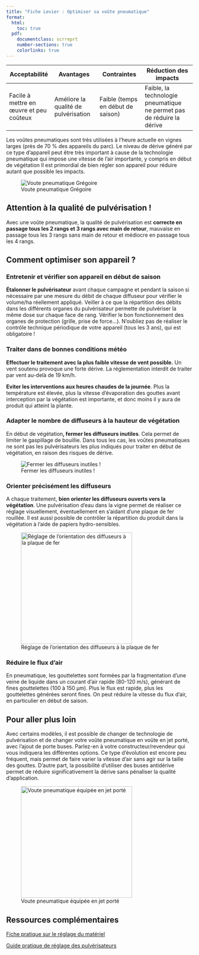```yaml
---
title: "Fiche Levier : Optimiser sa voûte pneumatique"
format: 
  html:
    toc: true
  pdf:
    documentclass: scrreprt
    number-sections: true
    colorlinks: true
---
```


| Acceptabilité                           | Avantages                            | Contraintes                       | Réduction des impacts                                                 |
|------------------|------------------|------------------|--------------------|
| Facile à mettre en œuvre et peu coûteux | Améliore la qualité de pulvérisation | Faible (temps en début de saison) | Faible, la technologie pneumatique ne permet pas de réduire la dérive |

Les voûtes pneumatiques sont très utilisées à l'heure actuelle en vignes larges (près de 70 % des appareils du parc). Le niveau de dérive généré par ce type d'appareil peut être très important à cause de la technologie pneumatique qui impose une vitesse de l'air importante, y compris en début de végétation Il est primordial de bien régler son appareil pour réduire autant que possible les impacts.

![Voute pneumatique Grégoire](images/L1_vouteGregoire.png)

::: callout-warning
## Attention à la qualité de pulvérisation !

Avec une voûte pneumatique, la qualité de pulvérisation est **correcte en passage tous les 2 rangs et 3 rangs avec main de retour**, mauvaise en passage tous les 3 rangs sans main de retour et médiocre en passage tous les 4 rangs.
:::

## Comment optimiser son appareil ?

### Entretenir et vérifier son appareil en début de saison

**Étalonner le pulvérisateur** avant chaque campagne et pendant la saison si nécessaire par une mesure du débit de chaque diffuseur pour vérifier le volume/ha réellement appliqué. Veiller à ce que la répartition des débits dans les différents organes du pulvérisateur permette de pulvériser la même dose sur chaque face de rang. Vérifier le bon fonctionnement des organes de protection (grille, prise de force...). N'oubliez pas de réaliser le contrôle technique périodique de votre appareil (tous les 3 ans), qui est obligatoire !

### Traiter dans de bonnes conditions météo

**Effectuer le traitement avec la plus faible vitesse de vent possible.** Un vent soutenu provoque une forte dérive. La réglementation interdit de traiter par vent au-delà de 19 km/h.

**Eviter les interventions aux heures chaudes de la journée**. Plus la température est élevée, plus la vitesse d'évaporation des gouttes avant interception par la végétation est importante, et donc moins il y aura de produit qui atteint la plante.

### Adapter le nombre de diffuseurs à la hauteur de végétation

En début de végétation**, fermer les diffuseurs inutiles**. Cela permet de limiter le gaspillage de bouillie. Dans tous les cas, les voûtes pneumatiques ne sont pas les pulvérisateurs les plus indiqués pour traiter en début de végétation, en raison des risques de dérive.

![Fermer les diffuseurs inutiles !](images/L1_Illustration.png)

### Orienter précisément les diffuseurs

::: {layout="[ 50, 50 ]"}
::: {#first-column}
A chaque traitement, **bien orienter les diffuseurs ouverts vers la végétation**. Une pulvérisation d'eau dans la vigne permet de réaliser ce réglage visuellement, éventuellement en s'aidant d'une plaque de fer rouillée. Il est aussi possible de contrôler la répartition du produit dans la végétation à l'aide de papiers hydro-sensibles.
:::

::: {#second-column}
![Réglage de l'orientation des diffuseurs à la plaque de fer](images/L1_PlaqueFer.JPG){width="300"}
:::
:::

### Réduire le flux d'air

En pneumatique, les gouttelettes sont formées par la fragmentation d'une veine de liquide dans un courant d'air rapide (80-120 m/s), générant de fines gouttelettes (100 à 150 µm). Plus le flux est rapide, plus les gouttelettes générées seront fines. On peut réduire la vitesse du flux d'air, en particulier en début de saison.

## Pour aller plus loin

::: {layout="[ 50, 50 ]"}
<div>

Avec certains modèles, il est possible de changer de technologie de pulvérisation et de changer votre voûte pneumatique en voûte en jet porté, avec l'ajout de porte buses. Parlez-en à votre constructeur/revendeur qui vous indiquera les différentes options. Ce type d'évolution est encore peu fréquent, mais permet de faire varier la vitesse d'air sans agir sur la taille des gouttes. D'autre part, la possibilité d'utiliser des buses antidérive permet de réduire significativement la dérive sans pénaliser la qualité d'application.

</div>

<div>

![Voute pneumatique équipée en jet porté](images/L1_ModifVouteJetPorté.JPG){width="300"}

</div>
:::

## Ressources complémentaires

[Fiche pratique sur le réglage du matériel](https://www.vignevin-occitanie.com/fiches-pratiques/le-reglage-du-materiel-de-pulverisation-ou-pulverisateur/)

[Guide pratique de réglage des pulvérisateurs](https://www.vignevin.com/article/guide-pratique-de-reglages-dutilisation-pulverisateurs-viticoles/)
